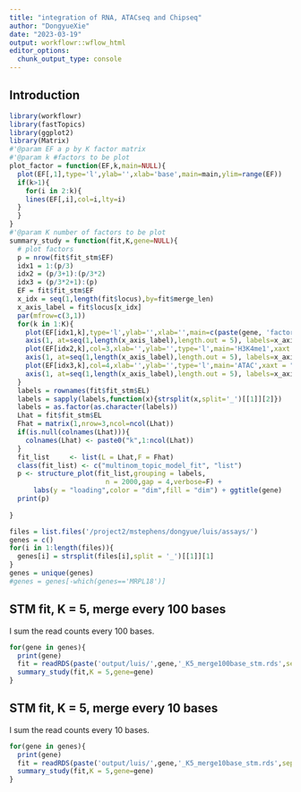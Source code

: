 ```yaml
---
title: "integration of RNA, ATACseq and Chipseq"
author: "DongyueXie"
date: "2023-03-19"
output: workflowr::wflow_html
editor_options:
  chunk_output_type: console
---
```


## Introduction

```r
library(workflowr)
library(fastTopics)
library(ggplot2)
library(Matrix)
#'@param EF a p by K factor matrix
#'@param k #factors to be plot 
plot_factor = function(EF,k,main=NULL){
  plot(EF[,1],type='l',ylab='',xlab='base',main=main,ylim=range(EF))
  if(k>1){
    for(i in 2:k){
    lines(EF[,i],col=i,lty=i)
  }
  }
}
#'@param K number of factors to be plot
summary_study = function(fit,K,gene=NULL){
  # plot factors 
  p = nrow(fit$fit_stm$EF)
  idx1 = 1:(p/3)
  idx2 = (p/3+1):(p/3*2)
  idx3 = (p/3*2+1):(p)
  EF = fit$fit_stm$EF
  x_idx = seq(1,length(fit$locus),by=fit$merge_len)
  x_axis_label = fit$locus[x_idx]
  par(mfrow=c(3,1))
  for(k in 1:K){
    plot(EF[idx1,k],type='l',ylab='',xlab='',main=c(paste(gene, 'factor',k),'RNA'),col=2,xaxt = "n")
    axis(1, at=seq(1,length(x_axis_label),length.out = 5), labels=x_axis_label[seq(1,length(x_axis_label),length.out = 5)])
    plot(EF[idx2,k],col=3,xlab='',ylab='',type='l',main='H3K4me1',xaxt = "n")
    axis(1, at=seq(1,length(x_axis_label),length.out = 5), labels=x_axis_label[seq(1,length(x_axis_label),length.out = 5)])
    plot(EF[idx3,k],col=4,xlab='',ylab='',type='l',main='ATAC',xaxt = "n")
    axis(1, at=seq(1,length(x_axis_label),length.out = 5), labels=x_axis_label[seq(1,length(x_axis_label),length.out = 5)])
  }
  labels = rownames(fit$fit_stm$EL)
  labels = sapply(labels,function(x){strsplit(x,split='_')[[1]][2]})
  labels = as.factor(as.character(labels))
  Lhat = fit$fit_stm$EL
  Fhat = matrix(1,nrow=3,ncol=ncol(Lhat))
  if(is.null(colnames(Lhat))){
    colnames(Lhat) <- paste0("k",1:ncol(Lhat))
  }
  fit_list     <- list(L = Lhat,F = Fhat)
  class(fit_list) <- c("multinom_topic_model_fit", "list")
  p <- structure_plot(fit_list,grouping = labels,
                        n = 2000,gap = 4,verbose=F) +
      labs(y = "loading",color = "dim",fill = "dim") + ggtitle(gene)
  print(p)
  
}
```

```r
files = list.files('/project2/mstephens/dongyue/luis/assays/')
genes = c()
for(i in 1:length(files)){
  genes[i] = strsplit(files[i],split = '_')[[1]][1]
}
genes = unique(genes)
#genes = genes[-which(genes=='MRPL18')]
```

## STM fit, K = 5, merge every 100 bases


I sum the read counts every 100 bases.

```r
for(gene in genes){
  print(gene)
  fit = readRDS(paste('output/luis/',gene,'_K5_merge100base_stm.rds',sep=''))
  summary_study(fit,K = 5,gene=gene)
}
```


## STM fit, K = 5, merge every 10 bases

I sum the read counts every 10 bases.

```r
for(gene in genes){
  print(gene)
  fit = readRDS(paste('output/luis/',gene,'_K5_merge10base_stm.rds',sep=''))
  summary_study(fit,K = 5,gene=gene)
}
```


